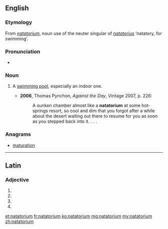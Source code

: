 ==English==

===Etymology===
From {{etyl|LL.|en}} ''[[#Latin|natatorium]]'', noun use of the neuter singular of {{etyl|la|en}} ''[[natatorius]]'' ‘natatory, for swimming’.

===Pronunciation===
* {{IPA|/neɪtəˈtɔːɹɪəm/|lang=en}}

===Noun===
{{en-noun|natatoriums|natatoria}}

# {{context|US|lang=en}} A [[swimming pool]], especially an indoor one.
#* '''2006''', Thomas Pynchon, ''Against the Day'', Vintage 2007, p. 226:
#*: A sunken chamber almost like a '''natatorium''' at some hot-springs resort, so cool and dim that you forgot after a while about the desert waiting out there to resume for you as soon as you stepped back into it. . . .

===Anagrams===
* [[maturation#English|maturation]]

----

==Latin==

===Adjective===
{{la-adj-form|natātōrium}}

# {{inflection of|natātōrius||nom|n|s|lang=la}}
# {{inflection of|natātōrius||acc|m|s|lang=la}}
# {{inflection of|natātōrius||acc|n|s|lang=la}}
# {{inflection of|natātōrius||voc|n|s|lang=la}}

[[et:natatorium]]
[[fr:natatorium]]
[[ko:natatorium]]
[[mg:natatorium]]
[[my:natatorium]]
[[zh:natatorium]]